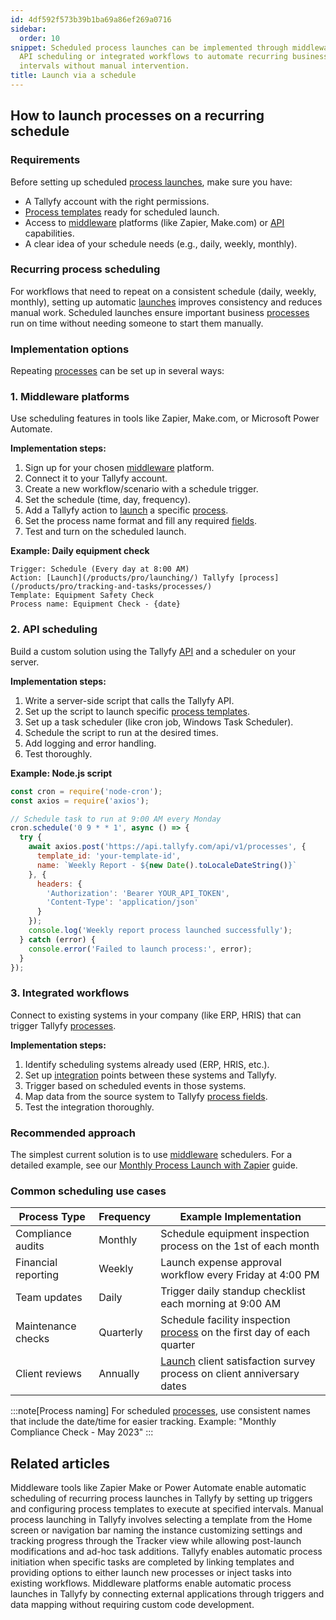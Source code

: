```yaml
---
id: 4df592f573b39b1ba69a86ef269a0716
sidebar:
  order: 10
snippet: Scheduled process launches can be implemented through middleware platforms
  API scheduling or integrated workflows to automate recurring business tasks at specified
  intervals without manual intervention.
title: Launch via a schedule
---
```



## How to launch processes on a recurring schedule

### Requirements

Before setting up scheduled [process launches](/products/pro/launching/), make sure you have:
- A Tallyfy account with the right permissions.
- [Process templates](/products/pro/documenting/templates/) ready for scheduled launch.
- Access to [middleware](/products/pro/integrations/middleware/) platforms (like Zapier, Make.com) or [API](/products/pro/integrations/open-api/) capabilities.
- A clear idea of your schedule needs (e.g., daily, weekly, monthly).

### Recurring process scheduling

For workflows that need to repeat on a consistent schedule (daily, weekly, monthly), setting up automatic [launches](/products/pro/launching/) improves consistency and reduces manual work. Scheduled launches ensure important business [processes](/products/pro/tracking-and-tasks/processes/) run on time without needing someone to start them manually.

### Implementation options

Repeating [processes](/products/pro/tracking-and-tasks/processes/) can be set up in several ways:

### 1. Middleware platforms

Use scheduling features in tools like Zapier, Make.com, or Microsoft Power Automate.

**Implementation steps:**
<Steps>
1. Sign up for your chosen [middleware](/products/pro/integrations/middleware/) platform.
2. Connect it to your Tallyfy account.
3. Create a new workflow/scenario with a schedule trigger.
4. Set the schedule (time, day, frequency).
5. Add a Tallyfy action to [launch](/products/pro/launching/) a specific [process](/products/pro/tracking-and-tasks/processes/).
6. Set the process name format and fill any required [fields](/products/pro/tracking-and-tasks/tasks/what-are-form-fields-in-tallyfy/).
7. Test and turn on the scheduled launch.
</Steps>

**Example: Daily equipment check**
```
Trigger: Schedule (Every day at 8:00 AM)
Action: [Launch](/products/pro/launching/) Tallyfy [process](/products/pro/tracking-and-tasks/processes/)
Template: Equipment Safety Check
Process name: Equipment Check - {date}
```

### 2. API scheduling

Build a custom solution using the Tallyfy [API](/products/pro/integrations/open-api/) and a scheduler on your server.

**Implementation steps:**
<Steps>
1. Write a server-side script that calls the Tallyfy API.
2. Set up the script to launch specific [process templates](/products/pro/documenting/templates/).
3. Set up a task scheduler (like cron job, Windows Task Scheduler).
4. Schedule the script to run at the desired times.
5. Add logging and error handling.
6. Test thoroughly.
</Steps>

**Example: Node.js script**
```javascript
const cron = require('node-cron');
const axios = require('axios');

// Schedule task to run at 9:00 AM every Monday
cron.schedule('0 9 * * 1', async () => {
  try {
    await axios.post('https://api.tallyfy.com/api/v1/processes', {
      template_id: 'your-template-id',
      name: `Weekly Report - ${new Date().toLocaleDateString()}`
    }, {
      headers: {
        'Authorization': 'Bearer YOUR_API_TOKEN',
        'Content-Type': 'application/json'
      }
    });
    console.log('Weekly report process launched successfully');
  } catch (error) {
    console.error('Failed to launch process:', error);
  }
});
```

### 3. Integrated workflows

Connect to existing systems in your company (like ERP, HRIS) that can trigger Tallyfy [processes](/products/pro/tracking-and-tasks/processes/).

**Implementation steps:**
<Steps>
1. Identify scheduling systems already used (ERP, HRIS, etc.).
2. Set up [integration](/products/pro/integrations/) points between these systems and Tallyfy.
3. Trigger based on scheduled events in those systems.
4. Map data from the source system to Tallyfy [process fields](/products/pro/tracking-and-tasks/tasks/what-are-form-fields-in-tallyfy/).
5. Test the integration thoroughly.
</Steps>

### Recommended approach

The simplest current solution is to use [middleware](/products/pro/integrations/middleware/) schedulers. For a detailed example, see our [Monthly Process Launch with Zapier](/products/pro/integrations/middleware/zapier/how-to-automate-monthly-process-launch-with-zapier/) guide.

### Common scheduling use cases

| Process Type | Frequency | Example Implementation |
|--------------|-----------|------------------------|
| Compliance audits | Monthly | Schedule equipment inspection process on the 1st of each month |
| Financial reporting | Weekly | Launch expense approval workflow every Friday at 4:00 PM |
| Team updates | Daily | Trigger daily standup checklist each morning at 9:00 AM |
| Maintenance checks | Quarterly | Schedule facility inspection [process](/products/pro/tracking-and-tasks/processes/) on the first day of each quarter |
| Client reviews | Annually | [Launch](/products/pro/launching/) client satisfaction survey process on client anniversary dates |

:::note[Process naming]
For scheduled [processes](/products/pro/tracking-and-tasks/processes/), use consistent names that include the date/time for easier tracking. Example: "Monthly Compliance Check - May 2023"
:::


## Related articles
<CardGrid>
<LinkTitleCard header="<b>Launching > Automatically schedule a process</b>" href="/products/pro/launching/how-can-i-schedule-a-process-in-tallyfy-using-middleware/" > Middleware tools like Zapier Make or Power Automate enable automatic scheduling of recurring process launches in Tallyfy by setting up triggers and configuring process templates to execute at specified intervals. </LinkTitleCard>
<LinkTitleCard header="<b>Launching > Launch manually</b>" href="/products/pro/launching/how-can-i-launch-a-process-in-tallyfy/" > Manual process launching in Tallyfy involves selecting a template from the Home screen or navigation bar naming the instance customizing settings and tracking progress through the Tracker view while allowing post-launch modifications and ad-hoc task additions. </LinkTitleCard>
<LinkTitleCard header="<b>Launching > Launch another process when a task is completed</b>" href="/products/pro/launching/launch-process-when-task-is-completed/" > Tallyfy enables automatic process initiation when specific tasks are completed by linking templates and providing options to either launch new processes or inject tasks into existing workflows. </LinkTitleCard>
<LinkTitleCard header="<b>Triggers > Launch via middleware</b>" href="/products/pro/launching/triggers/via-middleware/" > Middleware platforms enable automatic process launches in Tallyfy by connecting external applications through triggers and data mapping without requiring custom code development. </LinkTitleCard>
</CardGrid>
